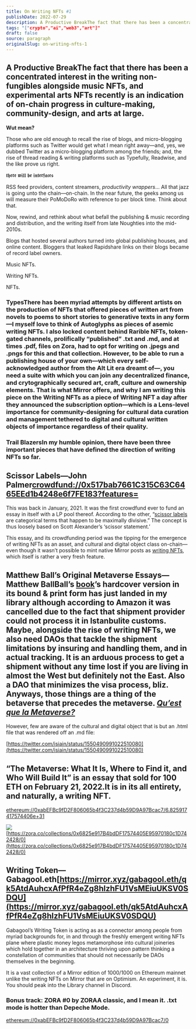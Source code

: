 ```yaml
---
title: On Writing NFTs #1
publishDate: 2022-07-29
description: A Productive BreakThe fact that there has been a concentrated interest in the writing non-fungibles alongside music NFTs, and experimental arts NFTs ......
tags: "["crypto","ai","web3","art"]"
draft: false
source: paragraph
originalSlug: on-writing-nfts-1
---
```


## A Productive BreakThe fact that there has been a concentrated interest in the writing non-fungibles alongside music NFTs, and experimental arts NFTs recently is an indication of on-chain progress in culture-making, community-design, and arts at large.

**Wut mean?**

Those who are old enough to recall the rise of blogs, and micro-blogging platforms such as Twitter would get what I mean right away—and, yes, we dubbed Twitter as a micro-blogging platform among the friends; and, the rise of thread reading & writing platforms such as Typefully, Readwise, and the like prove us right.

𝖙𝖍𝖊𝖗𝖊 𝖜𝖎𝖑𝖑 𝖇𝖊 𝖎𝖓𝖙𝖊𝖗𝖋𝖆𝖈𝖊𝖘

RSS feed providers, content streamers, *productivity wrappers*… All that jazz is going unto the chain—on-chain. In the near future, the geeks among us will measure their PoMoDoRo with reference to per block time. Think about that.

Now, rewind, and rethink about what befall the publishing & music recording and distribution, and the writing itself from late Noughties into the mid-2010s.

Blogs that hosted several authors turned into global publishing houses, and online content. Bloggers that leaked Rapidshare links on their blogs became of record label owners.

Music NFTs.

Writing NFTs.

NFTs.

### TypesThere has been myriad attempts by different artists on the production of NFTs that offered pieces of written art from novels to poems to short stories to generative texts in any form—I myself love to think of Autoglyphs as pieces of asemic writing NFTs. I also locked content behind Rarible NFTs, token-gated channels, prolifically “published” .txt and .md, and at times .pdf, files on Zora, had to opt for writing on .jpegs and .pngs for this and that collection. However, to be able to run a publishing house of your own—which every self-acknowledged author from the Alt Lit era dreamt of—, you need a suite with which you can join any decentralized finance, and crytographically secured art, craft, culture and ownership elements. That is what Mirror offers, and why I am writing this piece on the Writing NFTs as a piece of Writing NFT a day after they announced the subscription option—which is a Lens-level importance for community-designing for cultural data curation and management tethered to digital and cultural written objects of importance regardless of their quality.

### Trail BlazersIn my humble opinion, there have been three important pieces that have defined the direction of writing NFTs so far.

## Scissor Labels—John Palmer[crowdfund://0x517bab7661C315C63C6465EEd1b4248e6f7FE183?features=](crowdfund://0x517bab7661C315C63C6465EEd1b4248e6f7FE183?features=)

This was back in January, 2021. It was the first crowdfund ever to fund an essay in itself with a LP pool thereof. According to the other, “[scissor labels](https://j.mirror.xyz/RUeJfZEZxr-hkuzUCakQyUuf2kOJVMPPiAWBaQFhhqc) are categorical terms that happen to be maximally divisive.” The concept is thus loosely based on Scott Alexander’s ‘scissor statement.’

This essay, and its crowdfunding period was the tipping for the emergence of writing NFTs as an asset, and cultural and digital object class on-chain—even though it wasn’t possible to mint native Mirror posts as [writing NFTs](https://dev.mirror.xyz/5gt60vKFJZ_tR1BjoJ7-Y0sNw7REebStHjzFU5x73J0), which itself is rather a very fresh feature.

## Matthew Ball’s Original Metaverse Essays—Matthew BallBall’s [book](https://www.matthewball.vc/metaversebook)’s hardcover version in its bound & print form has just landed in my library although according to Amazon it was cancelled due to the fact that shipment provider could not process it in Istanbulite customs. Maybe, alongside the rise of writing NFTs, we also need DAOs that tackle the shipment limitations by insuring and handling them, and in actual tracking. It is an arduous process to get a shipment without any time lost if you are living in almost the West but definitely not the East. Also a DAO that minimizes the visa process, bliz. Anyways, those things are a thing of the betaverse that precedes the metaverse. [*Qu’est que la Metaverse?*](https://ipfs.io/ipfs/QmZHQ8WteV8iP9Lia3VP7Am7DoTAGDrk3d94t4EGYuFb1k?filename=deleuze-and-guattari.png)

However, few are aware of the cultural and digital object that is but an .html file that was rendered off an .md file:

[https://twitter.com/isiain/status/1550490991022510080](https://twitter.com/isiain/status/1550490991022510080)

## “The Metaverse: What It Is, Where to Find it, and Who Will Build It” is an essay that sold for 100 ETH on February 21, 2022.It is in its all entirety, and naturally, a writing NFT.

[ethereum://0xabEFBc9fD2F806065b4f3C237d4b59D9A97Bcac7/6.825917417574406e+31](ethereum://0xabEFBc9fD2F806065b4f3C237d4b59D9A97Bcac7/6.825917417574406e+31)

![](https://storage.googleapis.com/papyrus_images/c42b56449a313e8112cf98f4763e965e.png)[https://zora.co/collections/0x6825e917B4bdDF17574405E95970180c1D742428/0](https://zora.co/collections/0x6825e917B4bdDF17574405E95970180c1D742428/0)

## Writing Token—Gabagool.eth[https://mirror.xyz/gabagool.eth/qk5AtdAuhcxAfPfR4eZg8hlzhFU1VsMEiuUKSV0SDQU](https://mirror.xyz/gabagool.eth/qk5AtdAuhcxAfPfR4eZg8hlzhFU1VsMEiuUKSV0SDQU)

Gabagool’s Writing Token is acting as as a connector among people from myriad backgrounds for, in and through the freshly emergent writing NFTs plane where plastic money legos metamorphose into cultural joineries which hold together in an architecture thriving upon pattern thinking a constellation of communities that should not necessarily be DAOs themselves in the beginning.

It is a vast collection of a Mirror edition of 1000/1000 on Ethereum mainnet unlike the writing NFTs on Mirror that are on Optimism. An experiment, it is. You should peak into the Library channel in Discord.

### Bonus track: ZORA #0 by ZORAA classic, and I mean it. .txt mode is hotter than Depeche Mode.

[ethereum://0xabEFBc9fD2F806065b4f3C237d4b59D9A97Bcac7/0](ethereum://0xabEFBc9fD2F806065b4f3C237d4b59D9A97Bcac7/0)